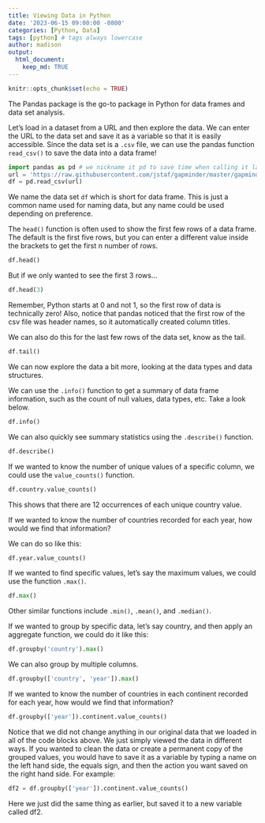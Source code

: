 ```yaml
---
title: Viewing Data in Python
date: '2023-06-15 09:00:00 -0800'
categories: [Python, Data]
tags: [python] # tags always lowercase
author: madison
output:
  html_document:
    keep_md: TRUE
---
```


```r
knitr::opts_chunk$set(echo = TRUE)
```

The Pandas package is the go-to package in Python for data frames and data set analysis.

Let's load in a dataset from a URL and then explore the data. We can enter the URL to the data set and save it as a variable so that it is easily accessible. Since the data set is a `.csv` file, we can use the pandas function `read_csv()` to save the data into a data frame!

```python
import pandas as pd # we nickname it pd to save time when calling it later
url = 'https://raw.githubusercontent.com/jstaf/gapminder/master/gapminder/gapminder.csv'
df = pd.read_csv(url)
```

We name the data set `df` which is short for data frame. This is just a common name used for naming data, but any name could be used depending on preference.

The `head()` function is often used to show the first few rows of a data frame. The default is the first five rows, but you can enter a different value inside the brackets to get the first n number of rows.

```python
df.head()
```

But if we only wanted to see the first 3 rows...
```python
df.head(3)
```

Remember, Python starts at 0 and not 1, so the first row of data is technically zero! Also, notice that pandas noticed that the first row of the csv file was header names, so it automatically created column titles.

We can also do this for the last few rows of the data set, know as the tail.

```python
df.tail()
```

We can now explore the data a bit more, looking at the data types and data structures.

We can use the `.info()` function to get a summary of data frame information, such as the count of null values, data types, etc. Take a look below.

```python
df.info()
```

We can also quickly see summary statistics using the `.describe()` function.

```python
df.describe()
```

If we wanted to know the number of unique values of a specific column, we could use the `value_counts()` function.

```python
df.country.value_counts()
```

This shows that there are 12 occurrences of each unique country value.

If we wanted to know the number of countries recorded for each year, how would we find that information?

We can do so like this:

```python
df.year.value_counts()
```

If we wanted to find specific values, let’s say the maximum values, we could use the function `.max()`.

```python
df.max()
```

Other similar functions include `.min()`, `.mean()`, and `.median()`.

If we wanted to group by specific data, let’s say country, and then apply an aggregate function, we could do it like this:

```python
df.groupby('country').max()
```

We can also group by multiple columns.

```python
df.groupby(['country', 'year']).max()
```

If we wanted to know the number of countries in each continent recorded for each year, how would we find that information?

```python
df.groupby(['year']).continent.value_counts()
```

Notice that we did not change anything in our original data that we loaded in all of the code blocks above. We just simply viewed the data in different ways. If you wanted to clean the data or create a permanent copy of the grouped values, you would have to save it as a variable by typing a name on the left hand side, the equals sign, and then the action you want saved on the right hand side. For example:

```python
df2 = df.groupby(['year']).continent.value_counts()
```

Here we just did the same thing as earlier, but saved it to a new variable called df2.